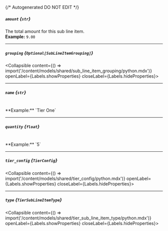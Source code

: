 {/* Autogenerated DO NOT EDIT  */}

##### `amount` *{`str`}*
The total amount for this sub line item.
<br/>
**Example:** `9.00`

---
##### `grouping` *{`Optional[SubLineItemGrouping]`}*
<Collapsible content={() => import('/content/models/shared/sub_line_item_grouping/python.mdx')} openLabel={Labels.showProperties} closeLabel={Labels.hideProperties}>
</Collapsible>

---
##### `name` *{`str`}*
<br/>
**Example:** `Tier One`

---
##### `quantity` *{`float`}*
<br/>
**Example:** `5`

---
##### `tier_config` *{`TierConfig`}*
<Collapsible content={() => import('/content/models/shared/tier_config/python.mdx')} openLabel={Labels.showProperties} closeLabel={Labels.hideProperties}>
</Collapsible>

---
##### `type` *{`TierSubLineItemType`}*
<Collapsible content={() => import('/content/models/shared/tier_sub_line_item_type/python.mdx')} openLabel={Labels.showProperties} closeLabel={Labels.hideProperties}>
</Collapsible>


